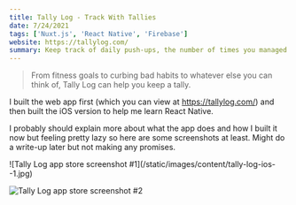 ```yaml
---
title: Tally Log - Track With Tallies
date: 7/24/2021
tags: ['Nuxt.js', 'React Native', 'Firebase']
website: https://tallylog.com/
summary: Keep track of daily push-ups, the number of times you managed to floss this week, or how many books you've read this year. Whatever you want!
---
```



> From fitness goals to curbing bad habits to whatever else you can think of, Tally Log can help you keep a tally.

I built the web app first (which you can view at https://tallylog.com/) and then built the iOS version to help me learn React Native.

<DownloadOnAppStore href="https://apps.apple.com/us/app/tally-log-track-with-tallies/id1570186525"></DownloadOnAppStore>

I probably should explain more about what the app does and how I built it now but feeling pretty lazy so here are some screenshots at least. Might do a write-up later but not making any promises.

<div className="grid grid-cols-2 gap-2">
![Tally Log app store screenshot #1](/static/images/content/tally-log-ios--1.jpg)

![Tally Log app store screenshot #2](/static/images/content/tally-log-ios--2.jpg)

</div>
